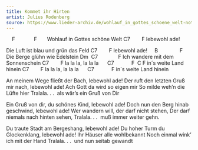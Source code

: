 ```yaml
---
title: Kommet ihr Hirten
artist: Julius Rodenberg
source: https://www.lieder-archiv.de/wohlauf_in_gottes_schoene_welt-notenblatt_100122.html 
---
```


    F             F      
Wohlauf in Gottes schöne Welt
C7        F
lebewohl ade! 

Die Luft ist blau und grün das Feld
C7        F
lebewohl ade! 
    B               F
Die Berge glühn wie Edelstein
Dm  C7              F
Ich wandere mit dem Sonnenschein
C7        F
la la la, la la la
     C7            F  C F
in´s weite Land hinein
C7        F 
la la la, la la la
     C7            F
in´s weite Land hinein


An meinem Wege fließt der Bach,
lebewohl ade!
Der ruft den letzten Gruß mir nach,
lebewohl ade!
Ach Gott da wird so eigen mir
So milde weh’n die Lüfte hier
Tralala. . .  als wär’s ein Gruß von Dir

Ein Gruß von dir, du schönes Kind,
lebewohl ade!
Doch nun den Berg hinab geschwind,
lebewohl ade!
Wer wandern will, der darf nicht stehen,
Der darf niemals nach hinten sehen,
Tralala. . .  muß immer weiter gehn.

Du traute Stadt am Bergeshang,
lebewohl ade!
Du hoher Turm du Glockenklang,
lebewohl ade!
Ihr Häuser alle wohlbekannt
Noch einmal wink’ ich mit der Hand
Tralala. . .  und nun seitab gewandt